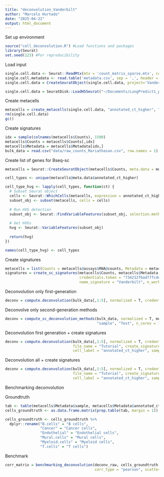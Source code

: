 ```yaml
---
title: "deconvolution_Vanderbilt"
author: "Marcelo Hurtado"
date: "2025-04-22"
output: html_document
---
```


Set up environment
```r
source("cell_deconvolution.R") #Load functions and packages
library(Seurat)
set.seed(123) #For reproducibility
```

Load input
```r
single.cell.data <- Seurat::ReadMtx(mtx = 'count_matrix_sparse.mtx', cells = 'count_matrix_barcodes.tsv', features = 'count_matrix_genes.tsv', feature.column = 1)
single.cell.metadata <- read.table('metadata.csv', sep = ',', header = TRUE, row.names = 1)
single.cell.data = CreateSeuratObject(single.cell.data, project='Vanderbilt', assay='RNA', min.cells = 0, min.features = 1, meta.data = single.cell.metadata)
```

```r
single.cell.data = SeuratDisk::LoadH5Seurat("~/Documents/LungPredict1_paper_complete/RawFiles/scRNAseq_processed_Vanderbilt.h5seurat",  assays = "RNA")
```

Create metacells
```r
metacells = create_metacells(single.cell.data, "annotated_ct_higher", "sample", exclude_cells = NULL, min_cells = 50, k = 25, max_shared = 15, n_workers = 1)
rm(single.cell.data)
gc()
```

Create signatures 
```r
idx = sample(colnames(metacells$Counts), 1500)
metacells$Counts = metacells$Counts[,idx]
metacells$Metadata = metacells$Metadata[idx,]
bulk_data = read.csv("data/raw_counts_Mariathasan.csv", row.names = 1)
```

Create list of genes for Bseq-sc
```r
metacells = Seurat::CreateSeuratObject(metacells$Counts, meta.data = metacells$Metadata)

cell_types <- unique(metacells@meta.data$annotated_ct_higher)

cell_type_hvg <- lapply(cell_types, function(ct) {
  # Subset Seurat object
  cells <- Seurat::WhichCells(metacells, expression = annotated_ct_higher == ct)
  subset_obj <- subset(metacells, cells = cells)
  
  # Run HVG detection
  subset_obj <- Seurat::FindVariableFeatures(subset_obj, selection.method = "vst", nfeatures = 50)
  
  # Get HVGs
  hvg <- Seurat::VariableFeatures(subset_obj)
  
  return(hvg)
})

names(cell_type_hvg) <- cell_types
```

Create signatures
```r
metacells = list(Counts = metacells@assays$RNA@counts, Metadata = metacells@meta.data)
signatures = create_sc_signatures(metacells$Counts, metacells$Metadata, "annotated_ct_higher", "sample", credentials.mail = "marcelo.hurtado@inserm.fr", 
                                  credentials.token = "734212f6ad77fc4eea2bdb502792f294", bulk_rna = bulk_data, cell_markers = cell_type_hvg, 
                                  name_signature = "Vanderbilt", n_workers = 1)
```

Deconvolution only first-generation
```r
deconv = compute.deconvolution(bulk_data[,1:5], normalized = T, credentials.mail = "marcelo.hurtado@inserm.fr", credentials.token = "734212f6ad77fc4eea2bdb502792f294", file_name = "Tutorial")
```

Deconvolve only second-generation methods
```r
deconv = compute_sc_deconvolution_methods(bulk_data, normalized = T, metacells$Counts, metacells$Metadata, "annotated_ct_higher", 
                                          "sample", "Test", n_cores = 1)
```

Deconvolution first generation + create signatures 
```r
deconv = compute.deconvolution(bulk_data[,1:5], normalized = T, credentials.mail = "marcelo.hurtado@inserm.fr", credentials.token = "734212f6ad77fc4eea2bdb502792f294",
                               file_name = "Tutorial", create_signature = T,  sc_matrix = metacells$Counts, sc_metadata = metacells$Metadata, 
                               cell_label = "annotated_ct_higher", sample_label = "sample", cell_markers = cell_type_hvg, name_sc_signature = "Vanderbilt", workers = 1)
```

Deconvolution all + create signatures
```r
deconv = compute.deconvolution(bulk_data[,1:5], normalized = T, credentials.mail = "marcelo.hurtado@inserm.fr", credentials.token = "734212f6ad77fc4eea2bdb502792f294",
                               file_name = "Tutorial", create_signature = T,  sc_matrix = metacells$Counts, sc_metadata = metacells$Metadata, sc_deconv = T,
                               cell_label = "annotated_ct_higher", sample_label = "sample", cell_markers = cell_type_hvg, name_sc_signature = "Vanderbilt", workers = 1)
```

Benchmarking deconvolution

Groundtruth
```r
tab <- table(metacells$Metadata$sample, metacells$Metadata$annotated_ct_higher)
cells_groundtruth <- as.data.frame.matrix(prop.table(tab, margin = 1))

cells_groundtruth <- cells_groundtruth %>%
  dplyr::rename("B.cells" = "B cells",
                "Cancer" = "Cancer cells",
                "Endothelial" = "Endothelial cells", 
                "Mural.cells" = "Mural cells",
                "Myeloid.cells" = "Myeloid cells",
                "T.cells" = "T cells")
```

Benchmark 
```r
corr_matrix = benchmarking_deconvolution(deconv_raw, cells_groundtruth, cells_extra = c("Mural.cells", "Myeloid.cells", "T.cells"),
                                         corr_type = "pearson", scatter = F, pval = 0.05, file_name = "Test", height = 12, width = 8)
```

